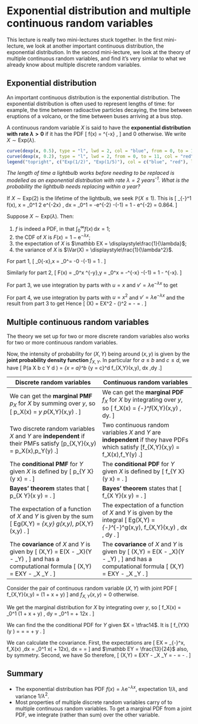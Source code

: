 # Exponential distribution and multiple continuous random variables  {#L17-exp-multiple}

This lecture is really two mini-lectures stuck together. In the first mini-lecture, we look at another important continuous distribution, the exponential distribution. In the second mini-lecture, we look at the theory of multiple continuous random variables, and find it's very similar to what we already know about multiple discrete random variables.

## Exponential distribution  {#exponential}

<!--
:::: {.videowrap}
::: {.videowrapper}
<iframe src="https://www.youtube.com/embed/t11Rsll3jVI"></iframe>
:::
::::
-->


An important continuous distribution is the exponential distribution. The exponential distribution is often used to represent lengths of time: for example, the time between radioactive particles decaying, the time between eruptions of a volcano, or the time between buses arriving at a bus stop.

::: {.definition}
A continuous random variable $X$ is said to have the **exponential distribution with rate $\lambda > 0$** if it has the PDF
\[ f(x) = \lambda \mathrm{e}^{-\lambda x} \qquad \text{for $x \geq 0$}, \]
and 0 otherwise. We write $X \sim \text{Exp}(\lambda)$.
:::

```r
curve(dexp(x, 0.5), type = "l", lwd = 2, col = "blue", from = 0, to = 11, xlim = c(0,10),  xlab = "x", ylab = "probability density function f(x)")
curve(dexp(x, 0.2), type = "l", lwd = 2, from = 0, to = 11, col = "red", add = TRUE)
legend("topright", c("Exp(1/2)", "Exp(1/5)"), col = c("blue", "red"), lwd = 2)
```

::: {.example}
*The length of time a lightbulb works before needing to be replaced is modelled as an exponential distribution with rate $\lambda = 2$ years^-1^. What is the probability the lightbulb needs replacing within a year?*

If $X \sim \text{Exp}(2)$ is the lifetime of the lightbulb, we seek $\mathbb P(X \leq 1)$. This is
\[ \int_{-\infty}^1 f(x)\, \mathrm{d}x = \int_0^1 2 \mathrm e^{-2x} \, \mathrm dx = \big[ -\mathrm e^{-2x} \big]_0^1 = -\mathrm e^{-2} -(-1) = 1 - \mathrm e^{-2} = 0.864.  \]
:::

::: {.theorem}
Suppose $X \sim \text{Exp}(\lambda)$. Then:

1. $f$ is indeed a PDF, in that $\displaystyle\int_0^\infty f(x)\,\mathrm{d}x = 1$;
2. the CDF of $X$ is $F(x) = 1 - \mathrm{e}^{-\lambda x}$;
3. the expectation of $X$ is $\mathbb EX = \displaystyle\frac{1}{\lambda}$;
4. the variance of $X$ is $\Var(X) = \displaystyle\frac{1}{\lambda^2}$.
:::

::: {.proof}
For part 1,
\[ \int_0^\infty \lambda \mathrm{e}^{-\lambda x}\,\mathrm{d}x
     = \big[-\mathrm{e}^{-\lambda x} \big]_0^\infty = -0 -(-1) = 1 . \]

Similarly for part 2,
\[ F(x) = \int_0^x \lambda \mathrm{e}^{-\lambda y}\,\mathrm{d}y
     = \big[-\mathrm{e}^{-\lambda y} \big]_0^x = -\mathrm{e}^{-\lambda x} -(-1) = 1 - \mathrm{e}^{-\lambda x}. \]
     
For part 3, we use integration by parts with $u = x$ and $v' = \lambda \mathrm{e}^{-\lambda x}$ to get
\begin{align*}
\mathbb EX &= \int_0^\infty x  \lambda \mathrm{e}^{-\lambda x}\,\mathrm{d}x \\
  &= \big[x \mathrm{e}^{-\lambda x}\big]_0^\infty - \int_0^\infty \mathrm{e}^{-\lambda x}\,\mathrm{d}x \\
  &= 0 - 0 - \left[ \frac{1}{\lambda} \mathrm{e}^{-\lambda x} \right]_0^\infty \\
  &= -0 - \left(- \frac{1}{\lambda}\right) \\
  &= \frac{1}{\lambda}
\end{align*}

For part 4, we use integration by parts with $u = x^2$ and $v' = \lambda \mathrm{e}^{-\lambda x}$ and the result from part 3 to get
\begin{align*}
\mathbb EX^2 &= \int_0^\infty x^2  \lambda \mathrm{e}^{-\lambda x}\,\mathrm{d}x \\
  &= \big[x^2 \mathrm{e}^{-\lambda x}\big]_0^\infty - \int_0^\infty 2x \mathrm{e}^{-\lambda x}\,\mathrm{d}x \\
  &= 0 - 0 - \frac{2}{\lambda} \int_0^\infty x  \lambda \mathrm{e}^{-\lambda x}\,\mathrm{d}x \\
  &= \frac{2}{\lambda} \mathbb EX \\
  &= \frac{2}{\lambda^2} .
\end{align*}
Hence
\[ \Var(X) = \mathbb EX^2 - \left(\frac{1}{\lambda}\right)^2 =  \frac{2}{\lambda^2} - \frac{1}{\lambda^2} = \frac{1}{\lambda^2} .  \]
:::



## Multiple continuous random variables  {#continuous-multiple}

The theory we set up for two or more discrete random variables also works for two or more continuous random variables.

Now, the intensity of probability for $(X,Y)$ being around $(x,y)$ is given by the **joint probability density function** $f_{X,Y}$. In particular for $a \leq b$ and $c \leq d$, we have
\[ \mathbb P(a \leq X \leq b \text{ and } c \leq Y \leq d ) = \int_{x = a}^b \int_{y = c}^d f_{X,Y}(x,y)\, \mathrm dx \,\mathrm dy .\]

|   Discrete random variables   |   Continuous random variables   |
|-----|-----|
| We can get the **marginal PMF** $p_X$ for $X$ by summing over $y$, so \[ p_X(x) = \sum_y p_{X,Y}(x,y) . \] | We can get the **marginal PDF** $f_X$ for $X$ by integrating over $y$, so \[ f_X(x) = \int_{-\infty}^\infty f_{X,Y}(x,y) \, \mathrm dy. \] |
| Two discrete random variables $X$ and $Y$ are **independent** if their PMFs satisfy \[p_{X,Y}(x,y) = p_X(x)\,p_Y(y) \qquad \text{for all $x, y$}.\] | Two continuous random variables $X$ and $Y$ are **independent** if they have PDFs which satisfy \[f_{X,Y}(x,y) = f_X(x)\,f_Y(y) \qquad \text{for all $x, y$}.\] |
| The **conditional PMF** for $Y$ given $X$ is defined by \[ p_{Y \mid X}(y \mid x) = \frac{p_{X,Y}(x,y)}{p_X(x)} . \] | The **conditional PDF** for $Y$ given $X$ is defined by \[ f_{Y \mid X}(y \mid x) = \frac{f_{X,Y}(x,y)}{f_X(x)} . \] |
| **Bayes' theorem** states that \[ p_{X \mid Y}(x \mid y) = \frac{p_X(x)\,p_{Y\mid X}(y\mid x)}{p_Y(y)} . \] | **Bayes' theorem** states that \[ f_{X \mid Y}(x \mid y) = \frac{f_X(x)\,f_{Y\mid X}(y\mid x)}{f_Y(y)} . \] |
| The expectation of a function of $X$ and $Y$ is given by the sum \[ \mathbb Eg(X,Y) = \sum_{x,y} g(x,y)\, p_{X,Y}(x,y) . \] | The expectation of a function of $X$ and $Y$ is given by the integral \[ \mathbb Eg(X,Y) = \int_{-\infty}^\infty \int_{-\infty}^\infty g(x,y)\, f_{X,Y}(x,y) \, \mathrm dx \, \mathrm dy . \] |
| The **covariance** of $X$ and $Y$ is given by \[ \Cov(X,Y) = \mathbb E(X - \mu_X)(Y - \mu_Y) , \] and has a computational formula \[ \Cov(X,Y) = \mathbb EXY - \mu_X \mu_Y . \] | The **covariance** of $X$ and $Y$ is given by \[ \Cov(X,Y) = \mathbb E(X - \mu_X)(Y - \mu_Y) , \] and has a computational formula \[ \Cov(X,Y) = \mathbb EXY - \mu_X \mu_Y . \]

::: {.example}
Consider the pair of continuous random variable $(X,Y)$ with joint PDF
\[ f_{X,Y}(x,y) = \tfrac12(1 + x + y) \qquad \text{for $0 \leq x,y\leq 1$} \]
and $f_{X,Y}(x,y) = 0$ otherwise.

We get the marginal distribution for $X$ by integrating over $y$, so
\[ f_X(x) = \int_0^1 \tfrac12(1 + x + y) \, \mathrm dy = \tfrac12 \left[(1 + x)y + \tfrac12y^2\right]_0^1 = \tfrac34 + \tfrac12x . \]

We can find the the conditional PDF for $Y$ given $X = \tfrac14$. It is
\[ f_{Y\mid X}\big(y \mid \tfrac14\big) = \frac{f_{X,Y}\big(\tfrac14,y\big)}{f_X\big(\tfrac14\big)}
    = \frac{\tfrac12\big(1 + \tfrac14 + y\big)}{\tfrac34 + \tfrac12\times\tfrac14 } = \tfrac{5}{7} + \tfrac47 y . \]
    
We can calculate the covariance. First, the expectations are
\[ \mathbb EX = \int_{-\infty}^\infty x\, f_X(x) \,\mathrm dx = \int_0^1 x\big(\tfrac34 + \tfrac12x\big)\, \mathrm dx = \left[\tfrac38 x^2 + \tfrac16 x^3 \right] = \tfrac{13}{24} \]
and $\mathbb EY = \frac{13}{24}$ also, by symmetry. Second, we have
\begin{align*}
\mathbb EXY
&= \int_{-\infty}^\infty \int_{-\infty}^\infty xy\, f_{X,Y}(x,y) \, \mathrm dx\, \mathrm dy \\
&= \int_0^1 \int_0^1 xy \, \tfrac12(1 + x + y)\, \mathrm dx\, \mathrm dy \\
&= \int_0^1 \left[ \tfrac14 x^2y + \tfrac16 x^3y + \tfrac14 x^2y^2  \right]_{x=0}^1 \, \mathrm dy\\
&= \int_0^1 \big( \tfrac14 y + \tfrac16 y + \tfrac14 y^2 \big) \, \mathrm dy\\
&= \left[ \tfrac18 y^2 + \tfrac{1}{12}y^2 + \tfrac{1}{12}y^3  \right]_0^1 \\
&= \tfrac{7}{24} .
\end{align*}
So therefore,
\[ \Cov(X,Y) = \mathbb EXY - \mu_X \mu_Y = \tfrac{7}{24} - \tfrac{13}{24} \times \tfrac{13}{24} = -\tfrac{1}{576} . \]
::::

## Summary  {#summary-L17 .unnumbered}

::: {.mysummary}
* The exponential distribution has PDF $f(x) = \lambda \mathrm e^{-\lambda x}$, expectation $1/\lambda$, and variance $1/\lambda^2$.
* Most properties of multiple discrete random variables carry of to multiple continuous random variables. To get a marginal PDF from a joint PDF, we integrate (rather than sum) over the other variable.
:::